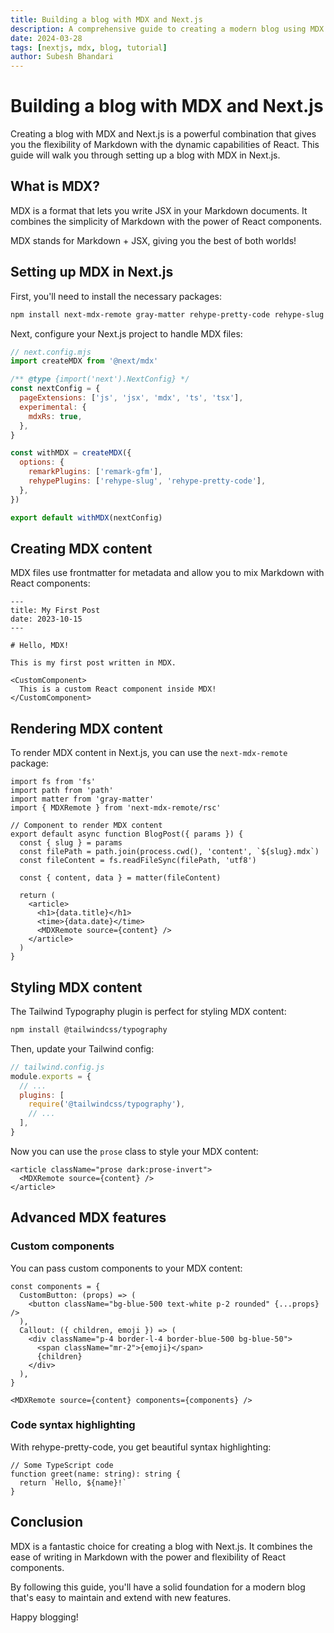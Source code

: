 ```yaml
---
title: Building a blog with MDX and Next.js
description: A comprehensive guide to creating a modern blog using MDX for content and Next.js for the frontend.
date: 2024-03-28
tags: [nextjs, mdx, blog, tutorial]
author: Subesh Bhandari
---
```


# Building a blog with MDX and Next.js

Creating a blog with MDX and Next.js is a powerful combination that gives you the flexibility of Markdown with the dynamic capabilities of React. This guide will walk you through setting up a blog with MDX in Next.js.

## What is MDX?

MDX is a format that lets you write JSX in your Markdown documents. It combines the simplicity of Markdown with the power of React components.

<Callout emoji="💡">
  MDX stands for Markdown + JSX, giving you the best of both worlds!
</Callout>

## Setting up MDX in Next.js

First, you'll need to install the necessary packages:

```bash
npm install next-mdx-remote gray-matter rehype-pretty-code rehype-slug remark-gfm
```

Next, configure your Next.js project to handle MDX files:

```js
// next.config.mjs
import createMDX from '@next/mdx'

/** @type {import('next').NextConfig} */
const nextConfig = {
  pageExtensions: ['js', 'jsx', 'mdx', 'ts', 'tsx'],
  experimental: {
    mdxRs: true,
  },
}

const withMDX = createMDX({
  options: {
    remarkPlugins: ['remark-gfm'],
    rehypePlugins: ['rehype-slug', 'rehype-pretty-code'],
  },
})

export default withMDX(nextConfig)
```

## Creating MDX content

MDX files use frontmatter for metadata and allow you to mix Markdown with React components:

```mdx
---
title: My First Post
date: 2023-10-15
---

# Hello, MDX!

This is my first post written in MDX.

<CustomComponent>
  This is a custom React component inside MDX!
</CustomComponent>
```

## Rendering MDX content

To render MDX content in Next.js, you can use the `next-mdx-remote` package:

```tsx
import fs from 'fs'
import path from 'path'
import matter from 'gray-matter'
import { MDXRemote } from 'next-mdx-remote/rsc'

// Component to render MDX content
export default async function BlogPost({ params }) {
  const { slug } = params
  const filePath = path.join(process.cwd(), 'content', `${slug}.mdx`)
  const fileContent = fs.readFileSync(filePath, 'utf8')
  
  const { content, data } = matter(fileContent)
  
  return (
    <article>
      <h1>{data.title}</h1>
      <time>{data.date}</time>
      <MDXRemote source={content} />
    </article>
  )
}
```

## Styling MDX content

The Tailwind Typography plugin is perfect for styling MDX content:

```bash
npm install @tailwindcss/typography
```

Then, update your Tailwind config:

```js
// tailwind.config.js
module.exports = {
  // ...
  plugins: [
    require('@tailwindcss/typography'),
    // ...
  ],
}
```

Now you can use the `prose` class to style your MDX content:

```tsx
<article className="prose dark:prose-invert">
  <MDXRemote source={content} />
</article>
```

## Advanced MDX features

### Custom components

You can pass custom components to your MDX content:

```tsx
const components = {
  CustomButton: (props) => (
    <button className="bg-blue-500 text-white p-2 rounded" {...props} />
  ),
  Callout: ({ children, emoji }) => (
    <div className="p-4 border-l-4 border-blue-500 bg-blue-50">
      <span className="mr-2">{emoji}</span>
      {children}
    </div>
  ),
}

<MDXRemote source={content} components={components} />
```

### Code syntax highlighting

With rehype-pretty-code, you get beautiful syntax highlighting:

```tsx
// Some TypeScript code
function greet(name: string): string {
  return `Hello, ${name}!`
}
```

## Conclusion

MDX is a fantastic choice for creating a blog with Next.js. It combines the ease of writing in Markdown with the power and flexibility of React components. 

By following this guide, you'll have a solid foundation for a modern blog that's easy to maintain and extend with new features.

Happy blogging! 
